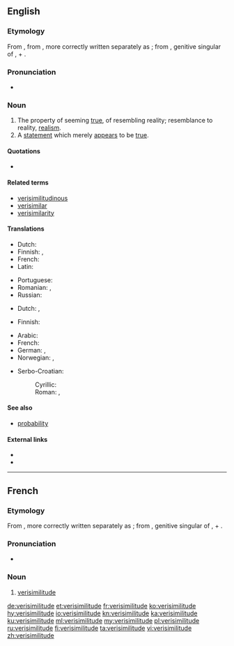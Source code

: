 ==English==
{{was wotd|2006|April|16}}
{{wikipedia}}

===Etymology===
From {{etyl|frm|en}} {{term|vérisimilitude|lang=frm}}, from {{etyl|la|en}} {{term|vērīsimilitūdō||likeness to truth|lang=la}}, more correctly written separately as {{term|vērī similitūdō|||lang=la}}; from {{term|vērī|||lang=la}}, genitive singular of {{term|vērus||true, real|lang=la}}, + {{term|similitūdō||likeness, resemblance|lang=la}}.

===Pronunciation===
* {{a|RP}} {{IPA|/vɛrɪsɪˈmɪlɪtjuːd/|lang=en}}

===Noun===
{{en-noun}}

# The property of seeming [[true]], of resembling reality; resemblance to reality, [[realism]].
# A [[statement]] which merely [[appear]]s to be [[true]].

====Quotations====
* {{seeCites}}

====Related terms====
* [[verisimilitudinous]]
* [[verisimilar]]
* [[verisimilarity]]

====Translations====
{{trans-top|property of seeming true}}
* Dutch: {{t+|nl|waarschijnlijkheid}}
* Finnish: {{t+|fi|todennäköisyys}}, {{t+|fi|todenmukaisuus}}
* French: {{t+|fr|verisimilitude|f}}
* Latin: {{t|la|verisimilitudo|f}}
{{trans-mid}}
* Portuguese: {{t+|pt|verossimilhança|f}}
* Romanian: {{t+|ro|verosimilitate|f}}, {{t+|ro|verosimilitudine|f}}
* Russian: {{t+|ru|правдоподо́бие|n}}
{{trans-bottom}}

{{trans-top|statement which merely appears to be true}}
* Dutch: {{t|nl|schijnwaarheid}}, {{t|nl|gelijkenis met de werkelijkheid}}
{{trans-mid}}
* Finnish: {{t|fi|näennäistotuus}}
{{trans-bottom}}

{{checktrans-top}}
* Arabic: {{t-check|ar|مُحَاكَاة}}
* French: {{t+check|fr|verisimilitude|f}}
* German: {{t-check|de|Wahrheitsnähe}}, {{t-check|de|Wahrheitsähnlichkeit}}
* Norwegian: {{t-check|no|virkelighetsnærhet|m|f}}, {{t-check|no|virkelighetstroskap|m}}
{{trans-mid}}
* Serbo-Croatian:
*: Cyrillic: {{t-check|sh|вероватност|f|sc=Cyrl}}
*: Roman: {{t-check|sh|verovatnost|f}}, {{t-check|sh|vjerovatnost|f}}
{{trans-bottom}}

====See also====
* [[probability]]

====External links====
* {{R:Webster 1913}}
* {{R:Century 1911}}

----

==French==

===Etymology===
From {{etyl|la|fr}} {{term|vērīsimilitūdō||likeness to truth|lang=la}}, more correctly written separately as {{term|vērī similitūdō|||lang=la}}; from {{term|vērī|||lang=la}}, genitive singular of {{term|vērus||true, real|lang=la}}, + {{term|similis||like, resembling, similar|lang=la}}.

===Pronunciation===
* {{IPA|/vɛʁisimilityd/|lang=fr}}

===Noun===
{{fr-noun|f}}

# [[verisimilitude#English|verisimilitude]]

[[de:verisimilitude]]
[[et:verisimilitude]]
[[fr:verisimilitude]]
[[ko:verisimilitude]]
[[hy:verisimilitude]]
[[io:verisimilitude]]
[[kn:verisimilitude]]
[[ka:verisimilitude]]
[[ku:verisimilitude]]
[[ml:verisimilitude]]
[[my:verisimilitude]]
[[pl:verisimilitude]]
[[ru:verisimilitude]]
[[fi:verisimilitude]]
[[ta:verisimilitude]]
[[vi:verisimilitude]]
[[zh:verisimilitude]]